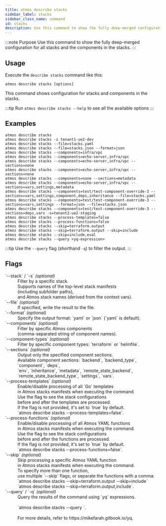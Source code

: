 ```yaml
---
title: atmos describe stacks
sidebar_label: stacks
sidebar_class_name: command
id: stacks
description: Use this command to show the fully deep-merged configuration for all stacks and the components in the stacks.
---
```


:::note Purpose
Use this command to show the fully deep-merged configuration for all stacks and the components in the stacks.
:::

<Screengrab title="atmos describe stacks --help" slug="atmos-describe-stacks--help" />

## Usage

Execute the `describe stacks` command like this:

```shell
atmos describe stacks [options]
```

This command shows configuration for stacks and components in the stacks.

:::tip
Run `atmos describe stacks --help` to see all the available options
:::

## Examples

```shell
atmos describe stacks
atmos describe stacks -s tenant1-ue2-dev
atmos describe stacks --file=stacks.yaml
atmos describe stacks --file=stacks.json --format=json
atmos describe stacks --components=infra/vpc
atmos describe stacks --components=echo-server,infra/vpc
atmos describe stacks --components=echo-server,infra/vpc --sections=none
atmos describe stacks --components=echo-server,infra/vpc --sections=none
atmos describe stacks --components=none --sections=metadata
atmos describe stacks --components=echo-server,infra/vpc --sections=vars,settings,metadata
atmos describe stacks --components=test/test-component-override-3 --sections=vars,settings,component,deps,inheritance --file=stacks.yaml
atmos describe stacks --components=test/test-component-override-3 --sections=vars,settings --format=json --file=stacks.json
atmos describe stacks --components=test/test-component-override-3 --sections=deps,vars -s=tenant2-ue2-staging
atmos describe stacks --process-templates=false
atmos describe stacks --process-functions=false
atmos describe stacks --skip=terraform.output
atmos describe stacks --skip=terraform.output --skip=include
atmos describe stacks --skip=include,eval
atmos describe stacks --query <yq-expression>
```

:::tip
Use the `--query` flag (shorthand `-q`) to filter the output.
:::

## Flags

<dl>
  <dt>`--stack` / `-s` <em>(optional)</em></dt>
  <dd>Filter by a specific stack.<br/>Supports names of the top-level stack manifests<br/>(including subfolder paths),<br/>and Atmos stack names (derived from the context vars).</dd>

  <dt>`--file` <em>(optional)</em></dt>
  <dd>If specified, write the result to the file.</dd>

  <dt>`--format` <em>(optional)</em></dt>
  <dd>Specify the output format: `yaml` or `json` (`yaml` is default).</dd>

  <dt>`--components` <em>(optional)</em></dt>
  <dd>Filter by specific Atmos components<br/>(comma-separated string of component names).</dd>

  <dt>`--component-types` <em>(optional)</em></dt>
  <dd>Filter by specific component types: `terraform` or `helmfile`.</dd>

  <dt>`--sections` <em>(optional)</em></dt>
  <dd>Output only the specified component sections.<br/>Available component sections: `backend`, `backend_type`, `component`, `deps`,<br/>`env`, `inheritance`, `metadata`, `remote_state_backend`,<br/>`remote_state_backend_type`, `settings`, `vars`.</dd>

  <dt>`--process-templates` <em>(optional)</em></dt>
  <dd>Enable/disable processing of all `Go` templates<br/>in Atmos stacks manifests when executing the command.<br/>Use the flag to see the stack configurations<br/>before and after the templates are processed.<br/>If the flag is not provided, it's set to `true` by default.<br/>`atmos describe stacks --process-templates=false`.</dd>

  <dt>`--process-functions` <em>(optional)</em></dt>
  <dd>Enable/disable processing of all Atmos YAML functions<br/>in Atmos stacks manifests when executing the command.<br/>Use the flag to see the stack configurations<br/>before and after the functions are processed.<br/>If the flag is not provided, it's set to `true` by default.<br/>`atmos describe stacks --process-functions=false`.</dd>

  <dt>`--skip` <em>(optional)</em></dt>
  <dd>Skip processing a specific Atmos YAML function<br/>in Atmos stacks manifests when executing the command.<br/>To specify more than one function,<br/>use multiple `--skip` flags, or separate the functions with a comma:<br/>`atmos describe stacks --skip=terraform.output --skip=include`<br/>`atmos describe stacks --skip=terraform.output,include`.</dd>

  <dt>`--query` / `-q` <em>(optional)</em></dt>
  <dd>Query the results of the command using `yq` expressions.<br/><br/>`atmos describe stacks --query <yq-expression>`.<br/><br/>For more details, refer to https://mikefarah.gitbook.io/yq.</dd>
</dl>
